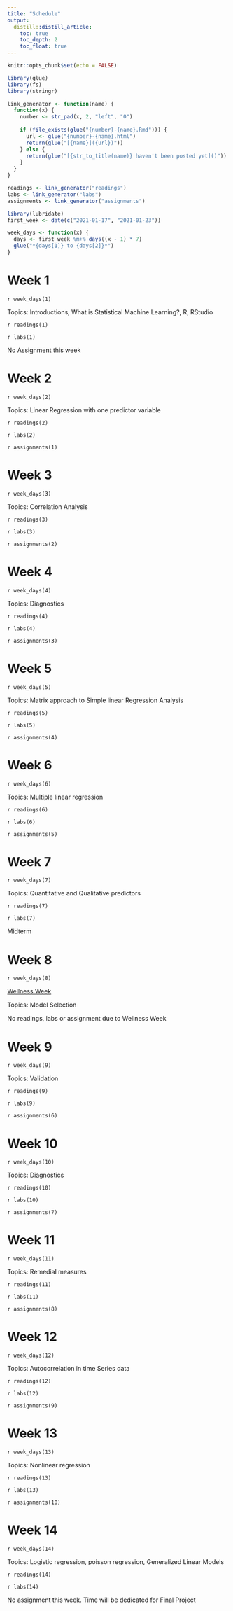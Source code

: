 ```yaml
---
title: "Schedule"
output:
  distill::distill_article:
    toc: true
    toc_depth: 2
    toc_float: true
---
```


```r
knitr::opts_chunk$set(echo = FALSE)
```

```r
library(glue)
library(fs)
library(stringr)

link_generator <- function(name) {
  function(x) {
    number <- str_pad(x, 2, "left", "0")
    
    if (file_exists(glue("{number}-{name}.Rmd"))) {
      url <- glue("{number}-{name}.html")
      return(glue("[{name}]({url})"))
    } else {
      return(glue("[{str_to_title(name)} haven't been posted yet]()"))
    }
  }
}

readings <- link_generator("readings")
labs <- link_generator("labs")
assignments <- link_generator("assignments")
```

```r
library(lubridate)
first_week <- date(c("2021-01-17", "2021-01-23"))

week_days <- function(x) {
  days <- first_week %m+% days((x - 1) * 7)
  glue("*{days[1]} to {days[2]}*")
}
```


# Week 1

`r week_days(1)`

Topics: Introductions, What is Statistical Machine Learning?, R, RStudio

`r readings(1)`

`r labs(1)`

No Assignment this week

# Week 2

`r week_days(2)`

Topics: Linear Regression with one predictor variable

`r readings(2)`

`r labs(2)`

`r assignments(1)`

# Week 3

`r week_days(3)`

Topics: Correlation Analysis

`r readings(3)`

`r labs(3)`

`r assignments(2)`

# Week 4

`r week_days(4)`

Topics: Diagnostics

`r readings(4)`

`r labs(4)`

`r assignments(3)`

# Week 5

`r week_days(5)`

Topics: Matrix approach to Simple linear Regression Analysis

`r readings(5)`

`r labs(5)`

`r assignments(4)`

# Week 6

`r week_days(6)`

Topics: Multiple linear regression

`r readings(6)`

`r labs(6)`

`r assignments(5)`

# Week 7

`r week_days(7)`

Topics: Quantitative and Qualitative predictors

`r readings(7)`

`r labs(7)`

Midterm

# Week 8

`r week_days(8)`

[Wellness Week](https://www.american.edu/provost/communications/november-17-2020.cfm)

Topics: Model Selection

No readings, labs or assignment due to Wellness Week

# Week 9

`r week_days(9)`

Topics: Validation

`r readings(9)`

`r labs(9)`

`r assignments(6)`

# Week 10

`r week_days(10)`

Topics: Diagnostics

`r readings(10)`

`r labs(10)`

`r assignments(7)`

# Week 11

`r week_days(11)`

Topics: Remedial measures

`r readings(11)`

`r labs(11)`

`r assignments(8)`

# Week 12

`r week_days(12)`

Topics: Autocorrelation in time Series data

`r readings(12)`

`r labs(12)`

`r assignments(9)`

# Week 13

`r week_days(13)`

Topics: Nonlinear regression

`r readings(13)`

`r labs(13)`

`r assignments(10)`

# Week 14

`r week_days(14)`

Topics: Logistic regression, poisson regression, Generalized Linear Models

`r readings(14)`

`r labs(14)`

No assignment this week. Time will be dedicated for Final Project

